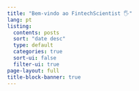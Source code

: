 ```yaml
---
title: "Bem-vindo ao FintechScientist 🖐️"
lang: pt
listing:
  contents: posts
  sort: "date desc"
  type: default
  categories: true
  sort-ui: false
  filter-ui: true
page-layout: full
title-block-banner: true
---
```



